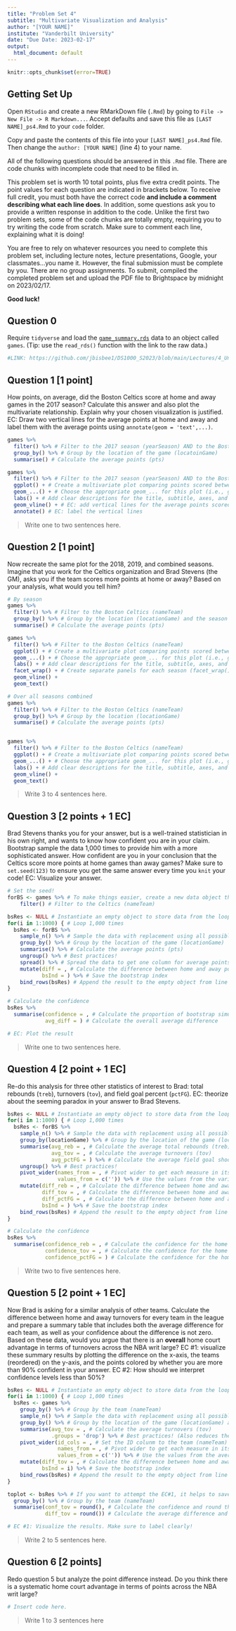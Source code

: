```yaml
---
title: "Problem Set 4"
subtitle: "Multivariate Visualization and Analysis"
author: "[YOUR NAME]"
institute: "Vanderbilt University"
date: "Due Date: 2023-02-17"
output:
  html_document: default
---
```


```r
knitr::opts_chunk$set(error=TRUE)
```


## Getting Set Up

Open `RStudio` and create a new RMarkDown file (`.Rmd`) by going to `File -> New File -> R Markdown...`.
Accept defaults and save this file as `[LAST NAME]_ps4.Rmd` to your `code` folder.

Copy and paste the contents of this file into your `[LAST NAME]_ps4.Rmd` file. Then change the `author: [YOUR NAME]` (line 4) to your name.

All of the following questions should be answered in this `.Rmd` file. There are code chunks with incomplete code that need to be filled in. 

This problem set is worth 10 total points, plus five extra credit points. The point values for each question are indicated in brackets below. To receive full credit, you must both have the correct code **and include a comment describing what each line does**. In addition, some questions ask you to provide a written response in addition to the code. Unlike the first two problem sets, some of the code chunks are totally empty, requiring you to try writing the code from scratch. Make sure to comment each line, explaining what it is doing!

You are free to rely on whatever resources you need to complete this problem set, including lecture notes, lecture presentations, Google, your classmates...you name it. However, the final submission must be complete by you. There are no group assignments. To submit, compiled the completed problem set and upload the PDF file to Brightspace by midnight on 2023/02/17.

**Good luck!**

## Question 0
Require `tidyverse` and load the [`game_summary.rds`](https://github.com/jbisbee1/DS1000_S2023/blob/main/Lectures/4_Uni_Multivariate/data/game_summary.Rds?raw=true') data to an object called `games`. (Tip: use the `read_rds()` function with the link to the raw data.)
```r
#LINK: https://github.com/jbisbee1/DS1000_S2023/blob/main/Lectures/4_Uni_Multivariate/data/game_summary.Rds?raw=true')
```


## Question 1 [1 point]
How points, on average, did the Boston Celtics score at home and away games in the 2017 season? Calculate this answer and also plot the multivariate relationship. Explain why your chosen visualization is justified. EC: Draw two vertical lines for the average points at home and away and label them with the average points using `annotate(geom = 'text',...)`.
```r
games %>%
  filter() %>% # Filter to the 2017 season (yearSeason) AND to the Boston Celtics (nameTeam)
  group_by() %>% # Group by the location of the game (locatoinGame)
  summarise() # Calculate the average points (pts)

games %>%
  filter() %>% # Filter to the 2017 season (yearSeason) AND to the Boston Celtics (nameTeam)
  ggplot() + # Create a multivariate plot comparing points scored between home and away games
  geom_...() + # Choose the appropriate geom_... for this plot (i.e., geom_histogram(), geom_density(), geom_bar(), etc.)
  labs() + # Add clear descriptions for the title, subtitle, axes, and legend
  geom_vline() + # EC: add vertical lines for the average points scored at home and away.
  annotate() # EC: label the vertical lines
```

> Write one to two sentences here.

## Question 2 [1 point]
Now recreate the same plot for the 2018, 2019, and combined seasons. Imagine that you work for the Celtics organization and Brad Stevens (the GM), asks you if the team scores more points at home or away? Based on your analysis, what would you tell him?

```r
# By season
games %>%
  filter() %>% # Filter to the Boston Celtics (nameTeam)
  group_by() %>% # Group by the location (locationGame) and the season (yearSeason)
  summarise() # Calculate the average points (pts)

games %>%
  filter() %>% # Filter to the Boston Celtics (nameTeam)
  ggplot() + # Create a multivariate plot comparing points scored between home and away games
  geom_...() + # Choose the appropriate geom_... for this plot (i.e., geom_histogram(), geom_density(), geom_bar(), etc.)
  labs() + # Add clear descriptions for the title, subtitle, axes, and legend
  facet_wrap() + # Create separate panels for each season (facet_wrap())
  geom_vline() + 
  geom_text()

# Over all seasons combined
games %>%
  filter() %>% # Filter to the Boston Celtics (nameTeam)
  group_by() %>% # Group by the location (locationGame)
  summarise() # Calculate the average points (pts)


games %>%
  filter() %>% # Filter to the Boston Celtics (nameTeam)
  ggplot() + # Create a multivariate plot comparing points scored between home and away games
  geom_...() + # Choose the appropriate geom_... for this plot (i.e., geom_histogram(), geom_density(), geom_bar(), etc.)
  labs() + # Add clear descriptions for the title, subtitle, axes, and legend
  geom_vline() + 
  geom_text()
```

> Write 3 to 4 sentences here.

## Question 3 [2 points + 1 EC]
Brad Stevens thanks you for your answer, but is a well-trained statistician in his own right, and wants to know how confident you are in your claim. Bootstrap sample the data 1,000 times to provide him with a more sophisticated answer. How confident are you in your conclusion that the Celtics score more points at home games than away games? Make sure to `set.seed(123)` to ensure you get the same answer every time you `knit` your code! EC: Visualize your answer.

```r
# Set the seed!
forBS <- games %>% # To make things easier, create a new data object that is filtered to just the Celtics
    filter() # Filter to the Celtics (nameTeam)

bsRes <- NULL # Instantiate an empty object to store data from the loop
for(i in 1:1000) { # Loop 1,000 times
  bsRes <- forBS %>%
    sample_n() %>% # Sample the data with replacement using all possible rows
    group_by() %>% # Group by the location of the game (locationGame)
    summarise() %>% # Calculate the average points (pts)
    ungroup() %>% # Best practices!
    spread() %>% # Spread the data to get one column for average points at home and another for average points away
    mutate(diff = , # Calculate the difference between home and away points
           bsInd = ) %>% # Save the bootstrap index
    bind_rows(bsRes) # Append the result to the empty object from line 133
} 

# Calculate the confidence
bsRes %>%
  summarise(confidence = , # Calculate the proportion of bootstrap simulations where the home points are greater than the away points
            avg_diff = ) # Calculate the overall average difference

# EC: Plot the result
```

> Write one to two sentences here.

## Question 4 [2 point + 1 EC]
Re-do this analysis for three other statistics of interest to Brad: total rebounds (`treb`), turnovers (`tov`), and field goal percent (`pctFG`). EC: theorize about the seeming paradox in your answer to Brad Stevens. 

```r
bsRes <- NULL # Instantiate an empty object to store data from the loop
for(i in 1:1000) { # Loop 1,000 times
  bsRes <- forBS %>%
    sample_n() %>% # Sample the data with replacement using all possible rows
    group_by(locationGame) %>% # Group by the location of the game (locationGame)
    summarise(avg_reb = , # Calculate the average total rebounds (treb)
              avg_tov = , # Calculate the average turnovers (tov)
              avg_pctFG = ) %>% # Calculate the average field goal shooting percentage (pctFG)
    ungroup() %>% # Best practices!
    pivot_wider(names_from = , # Pivot wider to get each measure in its own column for home and away games.
                values_from = c('')) %>% # Use the values from the variables you created above
    mutate(diff_reb = , # Calculate the difference between home and away total rebounds
           diff_tov = , # Calculate the difference between home and away turnovers
           diff_pctFG = , # Calculate the difference between home and away field goal percentages
           bsInd = ) %>% # Save the bootstrap index
    bind_rows(bsRes) # Append the result to the empty object from line 165
} 

# Calculate the confidence
bsRes %>%
  summarise(confidence_reb = , # Calculate the confidence for the home court advantage in rebounds
            confidence_tov = , # Calculate the confidence for the home court (dis)advantage in turnovers
            confidence_pctFG = ) # Calculate the confidence for the home court advantage in FG%

```


> Write two to five sentences here.

## Question 5 [2 point + 1 EC]
Now Brad is asking for a similar analysis of other teams. Calculate the difference between home and away turnovers for every team in the league and prepare a summary table that includes both the average difference for each team, as well as your confidence about the difference is not zero. Based on these data, would you argue that there is an **overall** home court advantage in terms of turnovers across the NBA writ large? EC #1: visualize these summary results by plotting the difference on the x-axis, the teams (reordered) on the y-axis, and the points colored by whether you are more than 90% confident in your answer. EC #2: How should we interpret confidence levels less than 50%?

```r
bsRes <- NULL # Instantiate an empty object to store data from the loop
for(i in 1:1000) { # Loop 1,000 times
  bsRes <- games %>%
    group_by() %>% # Group by the team (nameTeam)
    sample_n() %>% # Sample the data with replacement using all possible rows FOR EACH TEAM (hint: use n())
    group_by() %>% # Group by the location of the game (locationGame) and the team (nameTeam)
    summarise(avg_tov = , # Calculate the average turnovers (tov)
              .groups = 'drop') %>% # Best practices! (Also reduces the messages!)
    pivot_wider(id_cols = , # Set the ID colunm to the team (nameTeam)
                names_from = , # Pivot wider to get each measure in its own column for home and away games
                values_from = c('')) %>% # Use the values from the average turnover measure you created above
    mutate(diff_tov = , # Calculate the difference between home and away turnovers
           bsInd = i) %>% # Save the bootstrap index
    bind_rows(bsRes) # Append the result to the empty object from line 165
} 

toplot <- bsRes %>% # If you want to attempt the EC#1, it helps to save the summarized results to a new object 'toplot'
  group_by() %>% # Group by the team (nameTeam)
  summarise(conf_tov = round(), # Calculate the confidence and round the number to two digits
            diff_tov = round()) # Calculate the average difference and round the number to two digits

# EC #1: Visualize the results. Make sure to label clearly!
```

> Write 2 to 5 sentences here.

## Question 6 [2 points]
Redo question 5 but analyze the point difference instead. Do you think there is a systematic home court advantage in terms of points across the NBA writ large?

```r
# Insert code here.
```

> Write 1 to 3 sentences here

